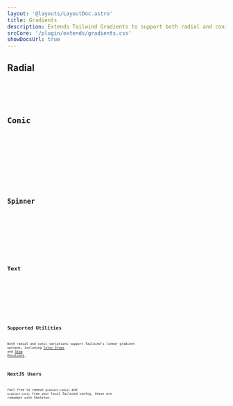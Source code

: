 ```yaml
---
layout: '@layouts/LayoutDoc.astro'
title: Gradients
description: Extends Tailwind Gradients to support both radial and conic variations.
srcCore: '/plugin/extends/gradients.css'
showDocsUrl: true
---
```




## Radial

<Preview client:load>
	<Fragment slot="preview">
		<Example />
	</Fragment>
	<Fragment slot="code">
		<Code code={ExampleRaw} lang="astro" />
	</Fragment>
</Preview>

## Conic

<Preview client:load>
	<Fragment slot="preview">
		<ExampleConic />
	</Fragment>
	<Fragment slot="code">
		<Code code={ExampleConicRaw} lang="astro" />
	</Fragment>
</Preview>

## Spinner

<Preview client:load>
	<Fragment slot="preview">
		<ExampleSpinner />
	</Fragment>
	<Fragment slot="code">
		<Code code={ExampleSpinnerRaw} lang="astro" />
	</Fragment>
</Preview>

## Text

<Preview client:load>
	<Fragment slot="preview">
		<ExampleText />
	</Fragment>
	<Fragment slot="code">
		<Code code={ExampleTextRaw} lang="astro" />
	</Fragment>
</Preview>

## Supported Utilities

Both radial and conic variations support Tailwind's linear gradient options, including [Color Stops](https://tailwindcss.com/docs/gradient-color-stops) and [Stop Positions](https://tailwindcss.com/blog/tailwindcss-v3-3#fine-tune-gradient-color-stop-positions).

## NextJS Users

Feel free to remove `gradient-radial` and `gradient-conic` from your local Tailwind config, these are redudant with Skeleton.